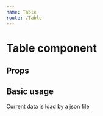 ```yaml
---
name: Table
route: /Table
---
```


# Table component

## Props
<Props of={Table} />



## Basic usage
Current data is load by a json file
<Playground>
  <Table
    data={tableData}
    itemsPerPage={4}
    paginated={true}
    options={{
      NumberItemsOptions: { permitChange: true, options: [4, 8, 12] },
    }}
    head={[
      { show: "Nom", value: "nom", sort: true },
      { show: "Prénom", value: "prenom", sort: true },
      { show: "Age", value: "age", sort: true },
      { show: "Actif", value: "actif", sort: false },
    ]}
  />
</Playground>
